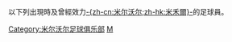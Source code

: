 {{Catnav|頁面分類|...|英格蘭足球|英格蘭足球俱樂部|米尔沃尔足球俱乐部}}
{{Catnav|頁面分類|...|英國足球|英格蘭足球|效力英格蘭球會的球員}}

以下列出現時及曾經效力[[米尔沃尔足球俱乐部|-{zh-cn:米尔沃尔;zh-hk:米禾爾}-]]的足球員。
{{Commonscat|Players of Millwall FC}}

[[Category:米尔沃尔足球俱乐部|Category:米尔沃尔足球俱乐部]]
[[Category:效力英格蘭球會的球員|M]]
